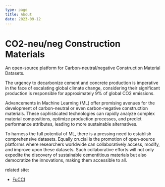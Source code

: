```yaml
---
type: page
title: About
date: 2023-09-12
---
```


# CO2-neu/neg Construction Materials

An open-source platform for Carbon-neutral/negative Construction Material Datasets.

The urgency to decarbonize cement and concrete production is imperative in the face of escalating global climate change, considering their significant production is responsible for approximately 9% of global CO2 emissions. 

Advancements in Machine Learning (ML) offer promising avenues for the development of carbon-neutral or even carbon-negative construction materials. These sophisticated technologies can rapidly analyze complex material compositions, optimize production processes, and predict performance attributes, leading to more sustainable alternatives. 

To harness the full potential of ML, there is a pressing need to establish comprehensive datasets. Equally crucial is the promotion of open-source platforms where researchers worldwide can collaboratively access, modify, and improve upon these datasets. Such collaborative efforts will not only expedite the discovery of sustainable cementitious materials but also democratize the innovations, making them accessible to all.

related site:

- [FuCCI](https://fucci.mst.edu/)
